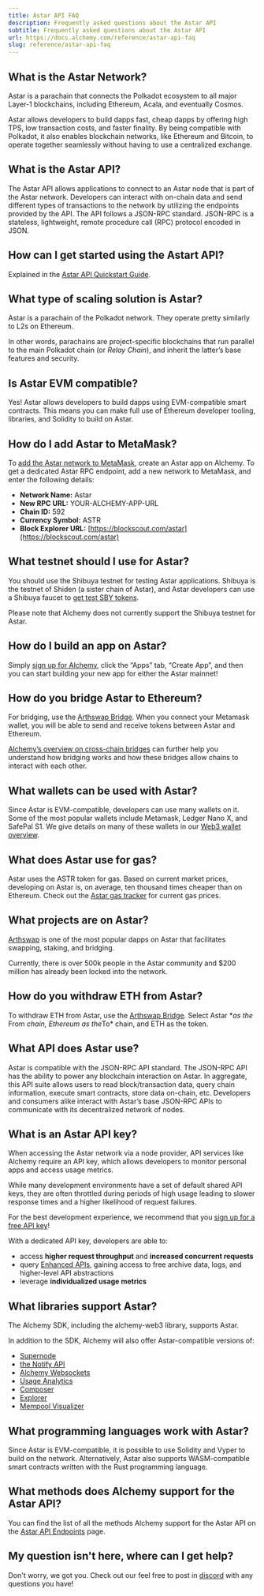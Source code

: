 ```yaml
---
title: Astar API FAQ
description: Frequently asked questions about the Astar API
subtitle: Frequently asked questions about the Astar API
url: https://docs.alchemy.com/reference/astar-api-faq
slug: reference/astar-api-faq
---
```


## What is the Astar Network?

Astar is a parachain that connects the Polkadot ecosystem to all major Layer-1 blockchains, including Ethereum, Acala, and eventually Cosmos.

Astar allows developers to build dapps fast, cheap dapps by offering high TPS, low transaction costs, and faster finality. By being compatible with Polkadot, it also enables blockchain networks, like Ethereum and Bitcoin, to operate together seamlessly without having to use a centralized exchange.

## What is the Astar API?

The Astar API allows applications to connect to an Astar node that is part of the Astar network. Developers can interact with on-chain data and send different types of transactions to the network by utilizing the endpoints provided by the API. The API follows a JSON-RPC standard. JSON-RPC is a stateless, lightweight, remote procedure call (RPC) protocol encoded in JSON.

## How can I get started using the Astart API?

Explained in the [Astar API Quickstart Guide](/reference/astar-api-quickstart#getting-started-instructions).

## What type of scaling solution is Astar?

Astar is a parachain of the Polkadot network. They operate pretty similarly to L2s on Ethereum.

In other words, parachains are project-specific blockchains that run parallel to the main Polkadot chain (or *Relay Chain*), and inherit the latter’s base features and security.

## Is Astar EVM compatible?

Yes! Astar allows developers to build dapps using EVM-compatible smart contracts. This means you can make full use of Ethereum developer tooling, libraries, and Solidity to build on Astar.

## How do I add Astar to MetaMask?

To [add the Astar network to MetaMask](/docs/how-to-add-alchemy-rpc-endpoints-to-metamask), create an Astar app on Alchemy. To get a dedicated Astar RPC endpoint, add a new network to MetaMask, and enter the following details:

* **Network Name:** Astar
* **New RPC URL:** YOUR-ALCHEMY-APP-URL
* **Chain ID:** 592
* **Currency Symbol:** ASTR
* **Block Explorer URL:** [https://blockscout.com/astar](https://blockscout.com/astar)

## What testnet should I use for Astar?

You should use the Shibuya testnet for testing Astar applications. Shibuya is the testnet of Shiden (a sister chain of Astar), and Astar developers can use a Shibuya faucet to [get test SBY tokens](https://docs.astar.network/docs/quickstart/faucet).

<Warning>
  Please note that Alchemy does not currently support the Shibuya testnet for Astar.
</Warning>

## How do I build an app on Astar?

Simply [sign up for Alchemy](https://www.alchemy.com/astar/?a=0c97587fe8), click the “Apps” tab, “Create App”, and then you can start building your new app for either the Astar mainnet!

## How do you bridge Astar to Ethereum?

For bridging, use the [Arthswap Bridge](https://cbridge.celer.network/1/10/DF). When you connect your Metamask wallet, you will be able to send and receive tokens between Astar and Ethereum.

[Alchemy’s overview on cross-chain bridges](https://alchemy.com/overviews/cross-chain-bridges) can further help you understand how bridging works and how these bridges allow chains to interact with each other.

## What wallets can be used with Astar?

Since Astar is EVM-compatible, developers can use many wallets on it. Some of the most popular wallets include Metamask, Ledger Nano X, and SafePal S1. We give details on many of these wallets in our [Web3 wallet overview](https://www.alchemy.com/web3-wallets-overview).

## What does Astar use for gas?

Astar uses the ASTR token for gas. Based on current market prices, developing on Astar is, on average, ten thousand times cheaper than on Ethereum. Check out the [Astar gas tracker](https://blockscout.com/astar) for current gas prices.

## What projects are on Astar?

[Arthswap](https://app.arthswap.org/#/swap) is one of the most popular dapps on Astar that facilitates swapping, staking, and bridging.

Currently, there is over 500k people in the Astar community and $200 million has already been locked into the network.

## How do you withdraw ETH from Astar?

To withdraw ETH from Astar, use the [Arthswap Bridge](https://cbridge.celer.network/1/10/DF). Select Astar \**as the* From  *chain, Ethereum as the*To\* chain, and ETH as the token.

## What API does Astar use?

Astar is compatible with the JSON-RPC API standard. The JSON-RPC API has the ability to power any blockchain interaction on Astar. In aggregate, this API suite allows users to read block/transaction data, query chain information, execute smart contracts, store data on-chain, etc. Developers and consumers alike interact with Astar’s base JSON-RPC APIs to communicate with its decentralized network of nodes.

## What is an Astar API key?

When accessing the Astar network via a node provider, API services like Alchemy require an API key, which allows developers to monitor personal apps and access usage metrics.

While many development environments have a set of default shared API keys, they are often throttled during periods of high usage leading to slower response times and a higher likelihood of request failures.

For the best development experience, we recommend that you [sign up for a free API key](https://alchemy.com/?a=0c97587fe8)!

With a dedicated API key, developers are able to:

* access **higher request throughput** and **increased concurrent requests**
* query [Enhanced APIs](/reference/enhanced-apis-overview), gaining access to free archive data, logs, and higher-level API abstractions
* leverage **individualized usage metrics**

## What libraries support Astar?

The Alchemy SDK, including the alchemy-web3 library, supports Astar.

In addition to the SDK, Alchemy will also offer Astar-compatible versions of:

* [Supernode](/docs/alchemy-supernode)
* [the Notify API](https://docs.alchemy.com/alchemy/enhanced-apis/notify-api)
* [Alchemy Websockets](https://docs.alchemy.com/alchemy/sdk/alchemy-sdk-quickstart#alchemy-websockets)
* [Usage Analytics](https://docs.alchemy.com/alchemy/introduction/core-products/alchemy-monitor#usage-analytics)
* [Composer](https://docs.alchemy.com/alchemy/introduction/core-products/alchemy-build#composer)
* [Explorer](https://docs.alchemy.com/alchemy/introduction/core-products/alchemy-build#explorer)
* [Mempool Visualizer](https://docs.alchemy.com/alchemy/introduction/core-products/alchemy-build#mempool-visualizer)

## What programming languages work with Astar?

Since Astar is EVM-compatible, it is possible to use Solidity and Vyper to build on the network. Alternatively, Astar also supports WASM-compatible smart contracts written with the Rust programming language.

## What methods does Alchemy support for the Astar API?

You can find the list of all the methods Alchemy support for the Astar API on the [Astar API Endpoints](/reference/astar-api-endpoints) page.

## My question isn't here, where can I get help?

Don't worry, we got you. Check out our feel free to post in [discord](https://alchemy.com/discord) with any questions you have!
